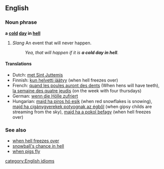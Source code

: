 ==English==
=== Noun phrase ===
'''a [[cold]] [[day]] in [[hell]]'''

# ''Slang'' An event that will never happen.
#:''Yea, that will happen if it is '''a cold day in hell'''.''

====Translations====
{{top}}<!--languages from A to I go here-->
*Dutch: [[met Sint Juttemis]]
*Finnish: [[kun helvetti jäätyy]] (when hell freezes over)
*French: [[quand les poules auront des dents]] (When hens will have teeth), [[la semaine des quatre jeudis]] (on the week with four thursdays)
*German: [[wenn die Hölle zufriert]]
*Hungarian: [[majd ha piros hó esik]] (when red snowflakes is snowing), [[majd ha cigánygyerekek potyognak az égből]] (when gipsy childs are streaming from the sky), [[majd ha a pokol befagy]] (when hell freezes over)
{{mid}}<!--languages from J to Z go here-->
{{bottom}}

===See also===
*[[when hell freezes over]]
*[[snowball's chance in hell]]
*[[when pigs fly]]

[[category:English idioms]]